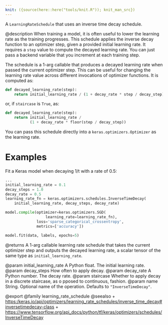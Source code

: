 ```yaml
---
knit: ({source(here::here("tools/knit.R")); knit_man_src})
---
```

A `LearningRateSchedule` that uses an inverse time decay schedule.

@description
When training a model, it is often useful to lower the learning rate as
the training progresses. This schedule applies the inverse decay function
to an optimizer step, given a provided initial learning rate.
It requires a `step` value to compute the decayed learning rate. You can
just pass a backend variable that you increment at each training step.

The schedule is a 1-arg callable that produces a decayed learning
rate when passed the current optimizer step. This can be useful for changing
the learning rate value across different invocations of optimizer functions.
It is computed as:

```python
def decayed_learning_rate(step):
    return initial_learning_rate / (1 + decay_rate * step / decay_step)
```

or, if `staircase` is `True`, as:

```python
def decayed_learning_rate(step):
    return initial_learning_rate /
           (1 + decay_rate * floor(step / decay_step))
```

You can pass this schedule directly into a `keras.optimizers.Optimizer`
as the learning rate.

# Examples
Fit a Keras model when decaying 1/t with a rate of 0.5:

```python
...
initial_learning_rate = 0.1
decay_steps = 1.0
decay_rate = 0.5
learning_rate_fn = keras.optimizers.schedules.InverseTimeDecay(
    initial_learning_rate, decay_steps, decay_rate)

model.compile(optimizer=keras.optimizers.SGD(
                  learning_rate=learning_rate_fn),
              loss='sparse_categorical_crossentropy',
              metrics=['accuracy'])

model.fit(data, labels, epochs=5)
```

@returns
A 1-arg callable learning rate schedule that takes the current optimizer
step and outputs the decayed learning rate, a scalar tensor of the
same type as `initial_learning_rate`.

@param initial_learning_rate A Python float. The initial learning rate.
@param decay_steps How often to apply decay.
@param decay_rate A Python number.  The decay rate.
@param staircase Whether to apply decay in a discrete staircase, as o
pposed to continuous, fashion.
@param name String.  Optional name of the operation.  Defaults to
    `"InverseTimeDecay"`.

@export
@family learning_rate_schedule
@seealso
+ <https:/keras.io/api/optimizers/learning_rate_schedules/inverse_time_decay#inversetimedecay-class>
+ <https://www.tensorflow.org/api_docs/python/tf/keras/optimizers/schedules/InverseTimeDecay>
